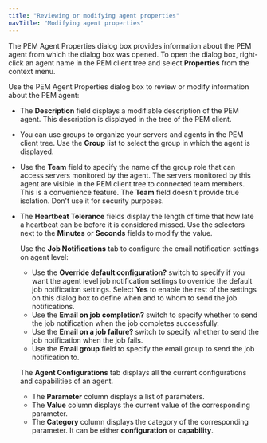 ```yaml
---
title: "Reviewing or modifying agent properties"
navTitle: "Modifying agent properties"
---
```


The PEM Agent Properties dialog box provides information about the PEM agent from which the dialog box was opened. To open the dialog box, right-click an agent name in the PEM client tree and select **Properties** from the context menu.

Use the PEM Agent Properties dialog box to review or modify information about the PEM agent:

-   The **Description** field displays a modifiable description of the PEM agent. This description is displayed in the tree of the PEM client.

-   You can use groups to organize your servers and agents in the PEM client tree. Use the **Group** list to select the group in which the agent is displayed.

-   Use the **Team** field to specify the name of the group role that can access servers monitored by the agent. The servers monitored by this agent are visible in the PEM client tree to connected team members. This is a convenience feature. The **Team** field doesn't provide true isolation. Don't use it for security purposes.

-   The **Heartbeat Tolerance** fields display the length of time that how late a heartbeat can be before it is considered missed. Use the selectors next to the **Minutes** or **Seconds** fields to modify the value.

    Use the **Job Notifications** tab to configure the email notification settings on agent level:

    -   Use the **Override default configuration?** switch to specify if you want the agent level job notification settings to override the default job notification settings. Select **Yes** to enable the rest of the settings on this dialog box to define when and to whom to send the job notifications. 
    -   Use the **Email on job completion?** switch to specify whether to send the job notification when the job completes successfully.
    -   Use the **Email on a job failure?** switch to specify whether to send the job notification when the job fails.
    -   Use the **Email group** field to specify the email group to send the job notification to.

    The **Agent Configurations** tab displays all the current configurations and capabilities of an agent.

    -   The **Parameter** column displays a list of parameters.
    -   The **Value** column displays the current value of the corresponding parameter.
    -   The **Category** column displays the category of the corresponding parameter. It can be either **configuration** or **capability**.

